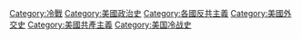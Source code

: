 [[Category:冷戰|Category:冷戰]]
[[Category:美國政治史|Category:美國政治史]]
[[Category:各國反共主義|Category:各國反共主義]]
[[Category:美國外交史|Category:美國外交史]]
[[Category:美國共產主義|Category:美國共產主義]]
[[Category:美国冷战史|Category:美国冷战史]]